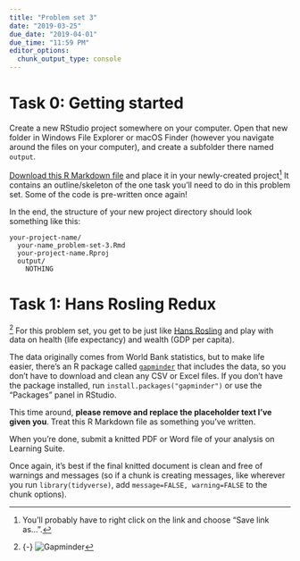 ```yaml
---
title: "Problem set 3"
date: "2019-03-25"
due_date: "2019-04-01"
due_time: "11:59 PM"
editor_options: 
  chunk_output_type: console
---
```


# Task 0: Getting started

Create a new RStudio project somewhere on your computer. Open that new folder in Windows File Explorer or macOS Finder (however you navigate around the files on your computer), and create a subfolder there named `output`.

[Download this R Markdown file](/files/your-name_problem-set-3.Rmd) and place it in your newly-created project^[You'll probably have to right click on the link and choose "Save link as…".] It contains an outline/skeleton of the one task you'll need to do in this problem set. Some of the code is pre-written once again!

In the end, the structure of your new project directory should look something like this:

```
your-project-name/
  your-name_problem-set-3.Rmd
  your-project-name.Rproj
  output/
    NOTHING
```

# Task 1: Hans Rosling Redux

^[{-} ![Gapminder](https://media.giphy.com/media/18LVVD0nUOn8A/giphy.gif)] For this problem set, you get to be just like [Hans Rosling](https://www.youtube.com/watch?v=jbkSRLYSojo) and play with data on health (life expectancy) and wealth (GDP per capita). 

The data originally comes from World Bank statistics, but to make life easier, there's an R package called [`gapminder`](https://github.com/jennybc/gapminder) that includes the data, so you don't have to download and clean any CSV or Excel files. If you don't have the package installed, run `install.packages("gapminder")` or use the "Packages" panel in RStudio.

This time around, **please remove and replace the placeholder text I've given you**. Treat this R Markdown file as something you've written.

When you're done, submit a knitted PDF or Word file of your analysis on Learning Suite. 

Once again, it's best if the final knitted document is clean and free of warnings and messages (so if a chunk is creating messages, like wherever you run `library(tidyverse)`, add `message=FALSE, warning=FALSE` to the chunk options).
